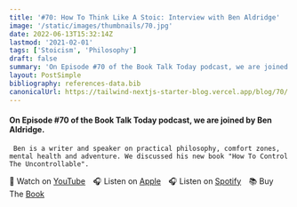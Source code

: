 ```yaml
---
title: '#70: How To Think Like A Stoic: Interview with Ben Aldridge'
image: '/static/images/thumbnails/70.jpg'
date: 2022-06-13T15:32:14Z
lastmod: '2021-02-01'
tags: ['Stoicism', 'Philosophy']
draft: false
summary: 'On Episode #70 of the Book Talk Today podcast, we are joined by Ben Aldridge. Ben is a writer and speaker on practical philosophy, comfort zones, mental health and adventure. We discussed his new book "How To Control The Uncontrollable".'
layout: PostSimple
bibliography: references-data.bib
canonicalUrl: https://tailwind-nextjs-starter-blog.vercel.app/blog/70/
---
```


#### On Episode #70 of the Book Talk Today podcast, we are joined by Ben Aldridge.

     Ben is a writer and speaker on practical philosophy, comfort zones, mental health and adventure. We discussed his new book "How To Control The Uncontrollable".

🎥&nbsp;Watch on [YouTube]&emsp;🎧&nbsp;Listen on [Apple]&emsp;🎧&nbsp;Listen on [Spotify]&emsp;📚&nbsp;Buy The [Book]&emsp;

[youtube]: https://youtu.be/Fe0D_ddQeLM
[apple]: https://podcasts.apple.com/gb/podcast/70-how-to-think-like-a-stoic-interview-with-ben-aldridge/id1525619296?i=1000566195295
[spotify]: https://open.spotify.com/episode/3I3UA73R7xX2Gd3WnI2XkR?si=wqY__0ueRqqqUEFjjm5VBg
[book]: https://amzn.to/3UJlZv3
